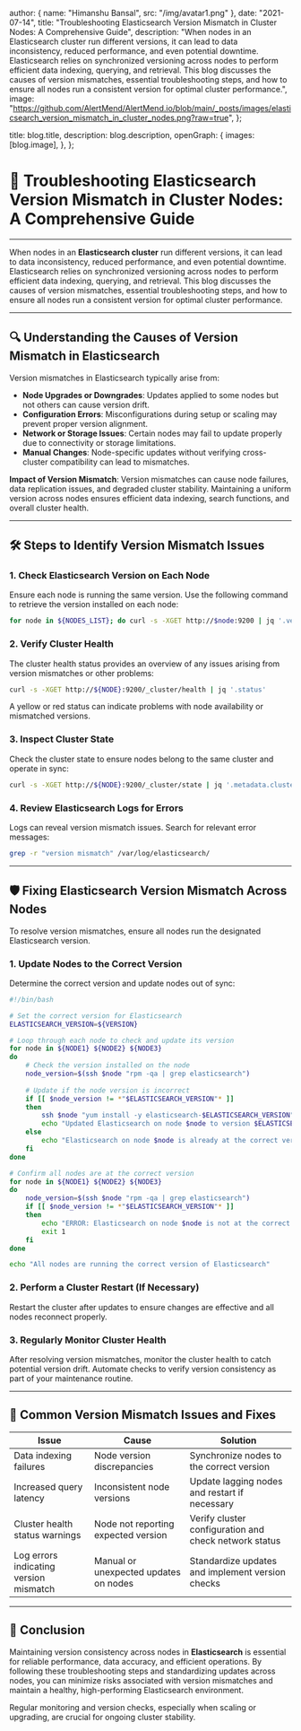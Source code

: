 
  author: { name: "Himanshu Bansal", src: "/img/avatar1.png" },
  date: "2021-07-14",
  title: "Troubleshooting Elasticsearch Version Mismatch in Cluster Nodes: A Comprehensive Guide",
  description:
    "When nodes in an Elasticsearch cluster run different versions, it can lead to data inconsistency, reduced performance, and even potential downtime. Elasticsearch relies on synchronized versioning across nodes to perform efficient data indexing, querying, and retrieval. This blog discusses the causes of version mismatches, essential troubleshooting steps, and how to ensure all nodes run a consistent version for optimal cluster performance.",
  image: "https://github.com/AlertMend/AlertMend.io/blob/main/_posts/images/elasticsearch_version_mismatch_in_cluster_nodes.png?raw=true",
};

  title: blog.title,
  description: blog.description,
  openGraph: {
    images: [blog.image],
  },
};


# 🔧 **Troubleshooting Elasticsearch Version Mismatch in Cluster Nodes: A Comprehensive Guide**
---

When nodes in an **Elasticsearch cluster** run different versions, it can lead to data inconsistency, reduced performance, and even potential downtime. Elasticsearch relies on synchronized versioning across nodes to perform efficient data indexing, querying, and retrieval. This blog discusses the causes of version mismatches, essential troubleshooting steps, and how to ensure all nodes run a consistent version for optimal cluster performance.

---

## 🔍 **Understanding the Causes of Version Mismatch in Elasticsearch**

Version mismatches in Elasticsearch typically arise from:
- **Node Upgrades or Downgrades**: Updates applied to some nodes but not others can cause version drift.
- **Configuration Errors**: Misconfigurations during setup or scaling may prevent proper version alignment.
- **Network or Storage Issues**: Certain nodes may fail to update properly due to connectivity or storage limitations.
- **Manual Changes**: Node-specific updates without verifying cross-cluster compatibility can lead to mismatches.

**Impact of Version Mismatch**: 
Version mismatches can cause node failures, data replication issues, and degraded cluster stability. Maintaining a uniform version across nodes ensures efficient data indexing, search functions, and overall cluster health.

---

## 🛠️ **Steps to Identify Version Mismatch Issues**

### 1. **Check Elasticsearch Version on Each Node**
Ensure each node is running the same version. Use the following command to retrieve the version installed on each node:
```bash
for node in ${NODES_LIST}; do curl -s -XGET http://$node:9200 | jq '.version.number'; done
```

### 2. **Verify Cluster Health**
The cluster health status provides an overview of any issues arising from version mismatches or other problems:
```bash
curl -s -XGET http://${NODE}:9200/_cluster/health | jq '.status'
```
A yellow or red status can indicate problems with node availability or mismatched versions.

### 3. **Inspect Cluster State**
Check the cluster state to ensure nodes belong to the same cluster and operate in sync:
```bash
curl -s -XGET http://${NODE}:9200/_cluster/state | jq '.metadata.cluster_uuid'
```

### 4. **Review Elasticsearch Logs for Errors**
Logs can reveal version mismatch issues. Search for relevant error messages:
```bash
grep -r "version mismatch" /var/log/elasticsearch/
```

---

## 🛡️ **Fixing Elasticsearch Version Mismatch Across Nodes**

To resolve version mismatches, ensure all nodes run the designated Elasticsearch version.

### 1. **Update Nodes to the Correct Version**
Determine the correct version and update nodes out of sync:
```bash
#!/bin/bash

# Set the correct version for Elasticsearch
ELASTICSEARCH_VERSION=${VERSION}

# Loop through each node to check and update its version
for node in ${NODE1} ${NODE2} ${NODE3}
do
    # Check the version installed on the node
    node_version=$(ssh $node "rpm -qa | grep elasticsearch")
    
    # Update if the node version is incorrect
    if [[ $node_version != *"$ELASTICSEARCH_VERSION"* ]]
    then
        ssh $node "yum install -y elasticsearch-$ELASTICSEARCH_VERSION"
        echo "Updated Elasticsearch on node $node to version $ELASTICSEARCH_VERSION"
    else
        echo "Elasticsearch on node $node is already at the correct version"
    fi
done

# Confirm all nodes are at the correct version
for node in ${NODE1} ${NODE2} ${NODE3}
do
    node_version=$(ssh $node "rpm -qa | grep elasticsearch")
    if [[ $node_version != *"$ELASTICSEARCH_VERSION"* ]]
    then
        echo "ERROR: Elasticsearch on node $node is not at the correct version"
        exit 1
    fi
done

echo "All nodes are running the correct version of Elasticsearch"
```

### 2. **Perform a Cluster Restart (If Necessary)**
Restart the cluster after updates to ensure changes are effective and all nodes reconnect properly.

### 3. **Regularly Monitor Cluster Health**
After resolving version mismatches, monitor the cluster health to catch potential version drift. Automate checks to verify version consistency as part of your maintenance routine.

---

## 🔄 **Common Version Mismatch Issues and Fixes**

| **Issue**                          | **Cause**                                  | **Solution**                                           |
|------------------------------------|--------------------------------------------|--------------------------------------------------------|
| Data indexing failures             | Node version discrepancies                 | Synchronize nodes to the correct version               |
| Increased query latency            | Inconsistent node versions                 | Update lagging nodes and restart if necessary          |
| Cluster health status warnings     | Node not reporting expected version        | Verify cluster configuration and check network status  |
| Log errors indicating version mismatch | Manual or unexpected updates on nodes | Standardize updates and implement version checks       |

---

## 🚀 **Conclusion**

Maintaining version consistency across nodes in **Elasticsearch** is essential for reliable performance, data accuracy, and efficient operations. By following these troubleshooting steps and standardizing updates across nodes, you can minimize risks associated with version mismatches and maintain a healthy, high-performing Elasticsearch environment. 

Regular monitoring and version checks, especially when scaling or upgrading, are crucial for ongoing cluster stability.

